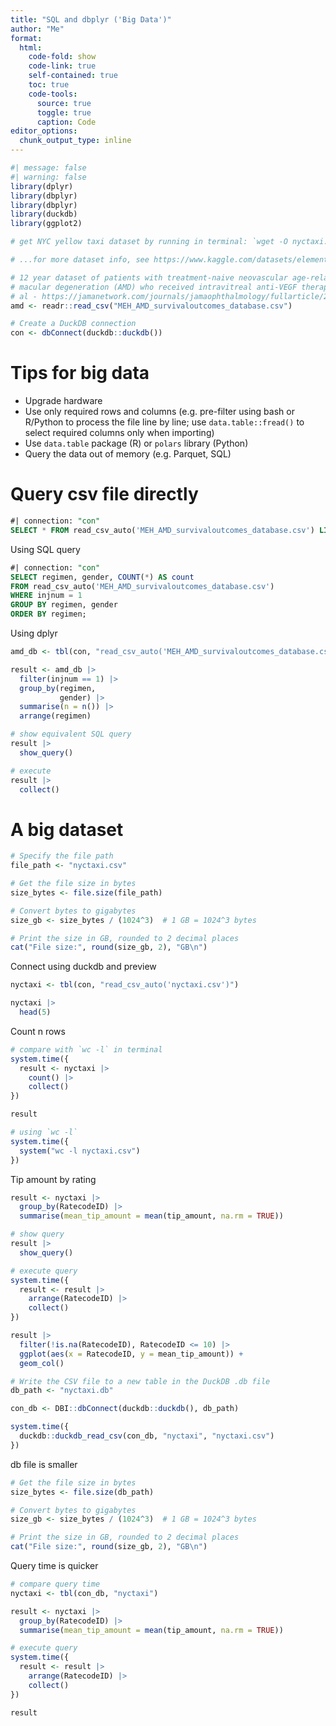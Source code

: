 ```yaml
---
title: "SQL and dbplyr ('Big Data')"
author: "Me"
format: 
  html:
    code-fold: show
    code-link: true
    self-contained: true
    toc: true
    code-tools:
      source: true
      toggle: true
      caption: Code
editor_options: 
  chunk_output_type: inline
---
```


```r
#| message: false
#| warning: false
library(dplyr)
library(dbplyr)
library(dbplyr)
library(duckdb)
library(ggplot2)

# get NYC yellow taxi dataset by running in terminal: `wget -O nyctaxi.csv "https://data.cityofnewyork.us/api/views/kxp8-n2sj/rows.csv?accessType=DOWNLOAD"` (from https://catalog.data.gov/dataset/2020-yellow-taxi-trip-data-january-june/resource/c3ec101d-e6c7-4084-85f3-3930defd8140)

# ...for more dataset info, see https://www.kaggle.com/datasets/elemento/nyc-yellow-taxi-trip-data

# 12 year dataset of patients with treatment-naive neovascular age-related
# macular degeneration (AMD) who received intravitreal anti-VEGF therapy (Fu et
# al - https://jamanetwork.com/journals/jamaophthalmology/fullarticle/2772986)
amd <- readr::read_csv("MEH_AMD_survivaloutcomes_database.csv")
```

```r
# Create a DuckDB connection
con <- dbConnect(duckdb::duckdb())
```

# Tips for big data

- Upgrade hardware
- Use only required rows and columns (e.g. pre-filter using bash or R/Python to process the file line by line; use `data.table::fread()` to select required columns only when importing)
- Use `data.table` package (R) or `polars` library (Python)
- Query the data out of memory (e.g. Parquet, SQL)

# Query csv file directly

```sql
#| connection: "con"
SELECT * FROM read_csv_auto('MEH_AMD_survivaloutcomes_database.csv') LIMIT 5
```

Using SQL query

```sql
#| connection: "con"
SELECT regimen, gender, COUNT(*) AS count 
FROM read_csv_auto('MEH_AMD_survivaloutcomes_database.csv') 
WHERE injnum = 1 
GROUP BY regimen, gender
ORDER BY regimen;
```

Using dplyr

```r
amd_db <- tbl(con, "read_csv_auto('MEH_AMD_survivaloutcomes_database.csv')")

result <- amd_db |>
  filter(injnum == 1) |>
  group_by(regimen,
           gender) |>
  summarise(n = n()) |>
  arrange(regimen)

# show equivalent SQL query
result |>
  show_query()

# execute
result |>
  collect()
```

# A big dataset

```r
# Specify the file path
file_path <- "nyctaxi.csv"

# Get the file size in bytes
size_bytes <- file.size(file_path)

# Convert bytes to gigabytes
size_gb <- size_bytes / (1024^3)  # 1 GB = 1024^3 bytes

# Print the size in GB, rounded to 2 decimal places
cat("File size:", round(size_gb, 2), "GB\n")
```

Connect using duckdb and preview

```r
nyctaxi <- tbl(con, "read_csv_auto('nyctaxi.csv')")

nyctaxi |>
  head(5)
```

Count n rows

```r
# compare with `wc -l` in terminal
system.time({
  result <- nyctaxi |>
    count() |>
    collect()
})

result

# using `wc -l` 
system.time({
  system("wc -l nyctaxi.csv")
})
```

Tip amount by rating

```r
result <- nyctaxi |>
  group_by(RatecodeID) |>
  summarise(mean_tip_amount = mean(tip_amount, na.rm = TRUE))

# show query
result |>
  show_query()

# execute query
system.time({
  result <- result |>
    arrange(RatecodeID) |>
    collect()
})

result |>
  filter(!is.na(RatecodeID), RatecodeID <= 10) |>
  ggplot(aes(x = RatecodeID, y = mean_tip_amount)) +
  geom_col()
```

```r
# Write the CSV file to a new table in the DuckDB .db file
db_path <- "nyctaxi.db"

con_db <- DBI::dbConnect(duckdb::duckdb(), db_path)

system.time({
  duckdb::duckdb_read_csv(con_db, "nyctaxi", "nyctaxi.csv")
})
```

db file is smaller

```r
# Get the file size in bytes
size_bytes <- file.size(db_path)

# Convert bytes to gigabytes
size_gb <- size_bytes / (1024^3)  # 1 GB = 1024^3 bytes

# Print the size in GB, rounded to 2 decimal places
cat("File size:", round(size_gb, 2), "GB\n")
```

Query time is quicker

```r
# compare query time
nyctaxi <- tbl(con_db, "nyctaxi")

result <- nyctaxi |>
  group_by(RatecodeID) |>
  summarise(mean_tip_amount = mean(tip_amount, na.rm = TRUE))

# execute query
system.time({
  result <- result |>
    arrange(RatecodeID) |>
    collect()
})

result
```
